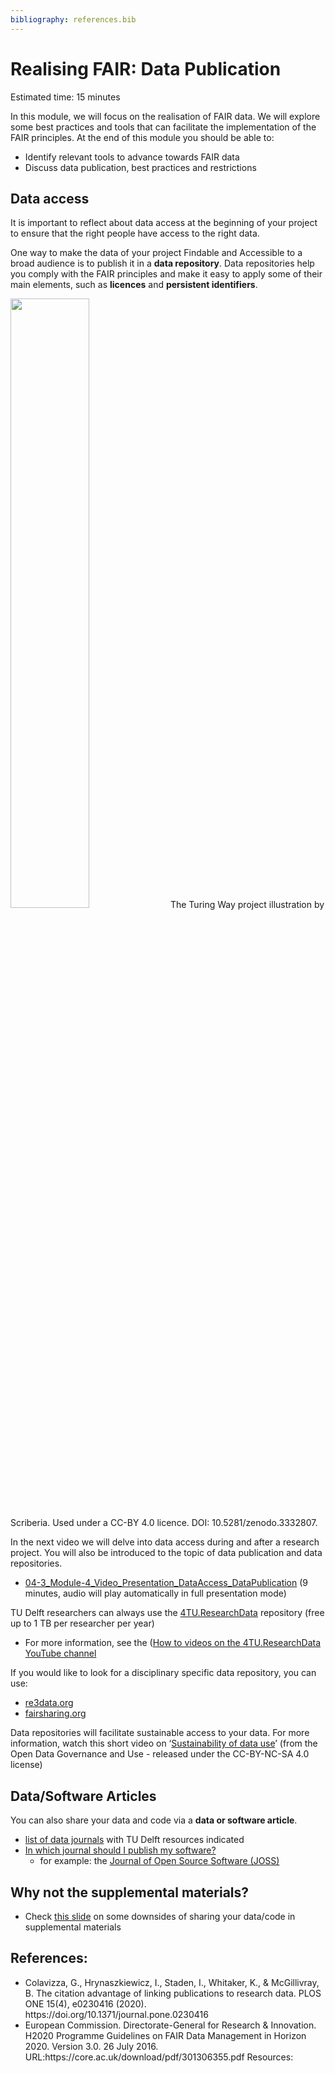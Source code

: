 ```yaml
---
bibliography: references.bib
---
```


# Realising FAIR: Data Publication {#realisingFAIR3}
Estimated time: 15 minutes

In this module, we will focus on the realisation of FAIR data. 
We will explore some best practices and tools that can facilitate the implementation of the FAIR principles. 
At the end of this module you should be able to:

*	Identify relevant tools to advance towards FAIR data 
* Discuss data publication, best practices and restrictions

## Data access 
It is important to reflect about data access at the beginning of your project to ensure that the right people have access to the right data. 

One way to make the data of your project Findable and Accessible to a broad audience is to publish it in a **data repository**. Data repositories help you comply with the FAIR principles and make it easy to apply some of their main elements, such as **licences** and **persistent identifiers**.

![](https://raw.githubusercontent.com/alan-turing-institute/the-turing-way/main/book/website/figures/DOI.jpg){width="50%"} 
The Turing Way project illustration by Scriberia. Used under a CC-BY 4.0 licence. DOI: 10.5281/zenodo.3332807.

In the next video we will delve into data access during and after a research project. You will also be introduced to the topic of data publication and data repositories.

* [04-3_Module-4_Video_Presentation_DataAccess_DataPublication](https://surfdrive.surf.nl/files/index.php/s/BTkvi60tdX51l95) (9 minutes, audio will play automatically in full presentation mode)

TU Delft researchers can always use the [4TU.ResearchData](https://data.4tu.nl/info//en/) repository (free up to 1 TB per researcher per year)

* For more information, see the ([How to videos on the 4TU.ResearchData YouTube channel](https://www.youtube.com/channel/UCn5humJTp8aeCwRCOr8ec4w)

If you would like to look for a disciplinary specific data repository, you can use: 

* [re3data.org](https://www.re3data.org/)
* [fairsharing.org](https://fairsharing.org/)

Data repositories will facilitate sustainable access to your data. For more information, watch this short video on '[Sustainability of data use](https://www.youtube.com/watch?v=bhI1SF_r_K8)' (from the Open Data Governance and Use - released under the CC-BY-NC-SA 4.0 license)

## Data/Software Articles

You can also share your data and code via a **data or software article**. 

* [list of data journals](https://openworking.wordpress.com/2022/02/17/publishing-a-data-article/) with TU Delft resources indicated
* [In which journal should I publish my software?](https://www.software.ac.uk/which-journals-should-i-publish-my-software)
    * for example: the [Journal of Open Source Software (JOSS)](https://joss.theoj.org/)
    
## Why not the supplemental materials? 
* Check [this slide](https://estherplomp.github.io/PRES-data-software/#27) on some downsides of sharing your data/code in supplemental materials

## References:
*	Colavizza, G., Hrynaszkiewicz, I., Staden, I., Whitaker, K., & McGillivray, B. The citation advantage of linking publications to research data. PLOS ONE 15(4), e0230416 (2020). https://doi.org/10.1371/journal.pone.0230416
*	European Commission. Directorate-General for Research & Innovation. H2020 Programme Guidelines on FAIR Data Management in Horizon 2020. Version 3.0. 26 July 2016. URL:https://core.ac.uk/download/pdf/301306355.pdf
Resources:

